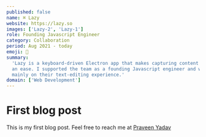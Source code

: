 ```yaml
---
published: false
name: ⌘ Lazy
website: https://lazy.so
images: ['Lazy-2', 'Lazy-1']
role: Founding Javascript Engineer
category: Collaboration
period: Aug 2021 - today
emoji: 📓
summary:
  'Lazy is a keyboard-driven Electron app that makes capturing content and notes
  an ease. I supported the team as a founding Javascript engineer and worked
  mainly on their text-editing experience.'
domain: ['Web Development']
---
```



# First blog post

This is my first blog post. Feel free to reach me at
[Praveen Yadav](https://twitter.com/osfreak)
